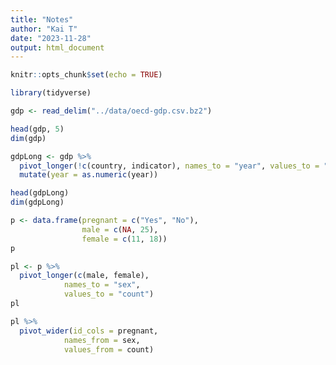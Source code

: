 ---
title: "Notes"
author: "Kai T"
date: "2023-11-28"
output: html_document
---

```{r setup, include=FALSE}
knitr::opts_chunk$set(echo = TRUE)
```


```{r}
library(tidyverse)
```

```{r}
gdp <- read_delim("../data/oecd-gdp.csv.bz2")
```

```{r}
head(gdp, 5)
dim(gdp)
```

```{r}
gdpLong <- gdp %>% 
  pivot_longer(!c(country, indicator), names_to = "year", values_to = "gdp") %>% 
  mutate(year = as.numeric(year))

head(gdpLong)
dim(gdpLong)
```

```{r}
p <- data.frame(pregnant = c("Yes", "No"),
            	male = c(NA, 25),
            	female = c(11, 18))
p
```

```{r}
pl <- p %>%
  pivot_longer(c(male, female),
           	names_to = "sex",
           	values_to = "count")
pl
```

```{r}
pl %>%
  pivot_wider(id_cols = pregnant,
          	names_from = sex,
          	values_from = count)
```




























